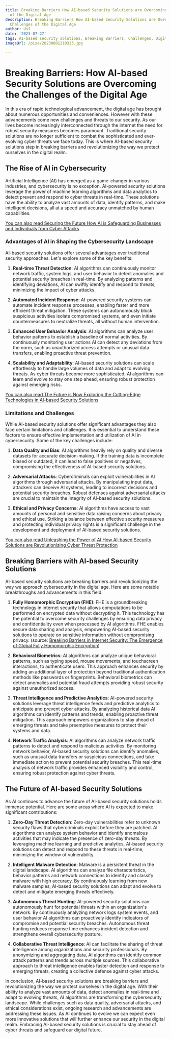 ```yaml
---
title: Breaking Barriers How AI-based Security Solutions are Overcoming the Challenges
  of the Digital Age
description: Breaking Barriers How AI-based Security Solutions are Overcoming the
  Challenges of the Digital Age
author: Usf
date: '2023-07-27'
tags: AI-based security solutions, Breaking Barriers, Challenges, Digital Age
imageUrl: /pixa/20230801210323.jpg

---
```

# Breaking Barriers: How AI-based Security  Solutions are Overcoming the Challenges of the Digital Age

In this era of rapid  technological advancement, the digital  age has brought about  numerous opportunities and conveniences. However with these advancements  come new challenges and threats to our security. As our lives become  increasingly interconnected through  the internet the need for robust security measures becomes paramount. Traditional security solutions are no longer  sufficient to combat the sophisticated and ever-evolving cyber threats we face today. This is where  AI-based security solutions step in breaking barriers  and revolutionizing the way we protect ourselves  in the digital realm.

## The Rise of AI in Cybersecurity

Artificial  Intelligence (AI) has emerged as a game-changer in  various industries, and cybersecurity is no exception.  AI-powered security solutions leverage the power of machine learning algorithms and data analytics to detect prevent and respond to cyber threats in real-time. These solutions have the  ability to analyze vast amounts of data, identify patterns, and make intelligent  decisions, all at a  speed and accuracy unmatched by human capabilities.

[You can also read  Securing the Future How AI is Safeguarding Businesses  and Individuals from Cyber Attacks](Securing%20the%20Future%20How%20AI%20is%20Safeguarding%20Businesses%20and%20Individuals%20from%20Cyber%20Attacks)


### Advantages of AI in  Shaping the  Cybersecurity Landscape

AI-based security solutions offer several advantages over traditional security approaches. Let's explore some of the key benefits:

1. **Real-time  Threat Detection**: AI algorithms can continuously monitor network traffic, system logs, and user behavior  to detect anomalies and potential security breaches in real-time. By analyzing patterns  and identifying deviations, AI  can swiftly identify and respond to threats, minimizing the impact of cyber attacks.

2. **Automated Incident Response**: AI-powered security systems can automate incident response processes,  enabling faster and more efficient threat mitigation. These systems can autonomously block suspicious activities isolate compromised systems, and even initiate countermeasures to neutralize threats, all without human intervention.

3. **Enhanced User Behavior  Analysis**: AI algorithms can analyze user behavior patterns to establish a baseline of normal  activities. By continuously monitoring user actions AI can detect any deviations from the norm, such as unauthorized access attempts or unusual data transfers, enabling proactive  threat prevention.

4. **Scalability and Adaptability**:  AI-based security solutions can scale effortlessly to handle large  volumes of data and  adapt to evolving threats. As  cyber threats  become more sophisticated, AI algorithms  can learn and  evolve to stay  one step ahead, ensuring robust protection against  emerging risks.

[You can also read The  Future  is Now Exploring the Cutting-Edge Technologies in AI-based Security Solutions](The%20Future%20is%20Now%20Exploring%20the%20Cutting-Edge%20Technologies%20in%20AI-based%20Security%20Solutions)


### Limitations and Challenges

While AI-based security solutions offer significant advantages they also face  certain limitations and challenges.  It is essential to understand these factors  to ensure  effective  implementation and utilization of AI in  cybersecurity. Some of the key challenges include:

1. **Data Quality  and Bias**: AI algorithms  heavily rely on quality and diverse datasets for accurate decision-making. If the training data is incomplete biased or outdated, it can  lead to false positives or negatives, compromising the effectiveness of  AI-based security solutions.

2. **Adversarial Attacks**: Cybercriminals can exploit vulnerabilities in AI algorithms through adversarial  attacks. By manipulating input data, attackers can deceive AI systems, leading to incorrect decisions and potential security breaches. Robust defenses against adversarial attacks are crucial to maintain the integrity  of  AI-based security solutions.

3. **Ethical and Privacy Concerns**: AI algorithms have access to vast amounts of personal and sensitive data  raising concerns  about privacy and ethical use. Striking a balance between effective security measures and protecting individual privacy rights is a significant challenge in the  development and  deployment of AI-based security solutions.

[You can also read Unleashing the  Power of AI How AI-based Security Solutions are Revolutionizing Cyber Threat Protection](Unleashing%20the%20Power%20of%20AI%20How%20AI-based%20Security%20Solutions%20are%20Revolutionizing%20Cyber%20Threat%20Protection)


## Breaking Barriers with  AI-based Security Solutions

AI-based security solutions are breaking barriers  and revolutionizing the way we approach cybersecurity  in the digital age. Here are some notable  breakthroughs and advancements in this field:

1. **Fully Homomorphic Encryption (FHE)**: FHE is a groundbreaking technology in internet  security that allows computations to  be performed on encrypted  data without decrypting it. This technology has the potential  to  overcome security challenges by ensuring data privacy and confidentiality  even  when processed by AI algorithms. FHE  enables secure data sharing and analysis, empowering AI-based security  solutions to operate on sensitive information without compromising privacy. (source:  [Breaking Barriers in Internet Security: The Emergence of Global Fully Homomorphic  Encryption](https://fagenwasanni.com/news/breaking-barriers-in-internet-security-the-emergence-of-global-fully-homomorphic-encryption/52755/))

2.  **Behavioral Biometrics**: AI algorithms can analyze unique behavioral patterns, such as typing speed, mouse movements, and touchscreen interactions, to authenticate users. This approach enhances security by adding  an additional layer of protection beyond traditional authentication methods like passwords or fingerprints. Behavioral biometrics can detect anomalies and potential fraud attempts providing robust security against unauthorized access. 

3. **Threat Intelligence  and Predictive Analytics**: AI-powered  security solutions leverage threat intelligence feeds and predictive analytics to anticipate and prevent cyber attacks. By  analyzing historical  data AI algorithms can identify patterns and trends,  enabling proactive threat mitigation. This approach empowers organizations to stay ahead  of emerging threats and take preemptive measures to protect their systems and data.

4. **Network Traffic Analysis**: AI  algorithms can analyze network  traffic patterns  to detect and respond to malicious activities. By monitoring  network behavior, AI-based security solutions can identify anomalies, such as unusual data transfers or suspicious connections, and take  immediate action to  prevent potential security breaches. This real-time analysis of network traffic  provides enhanced visibility and control, ensuring robust protection against cyber  threats.

## The Future of AI-based Security  Solutions

As AI continues to advance  the future  of AI-based security  solutions holds immense potential.  Here are some areas where AI is expected to make significant contributions:

1. **Zero-Day Threat  Detection**: Zero-day vulnerabilities refer to  unknown security  flaws that cybercriminals exploit before they are patched. AI algorithms can analyze system behavior and identify  anomalous activities that may indicate the presence of zero-day threats. By leveraging machine learning and predictive analytics, AI-based security solutions can detect and respond to these threats  in real-time, minimizing the window of vulnerability.

2. **Intelligent Malware  Detection**: Malware is  a persistent threat in the  digital landscape. AI algorithms can analyze file characteristics, behavior patterns and network connections to identify and classify malware with  high accuracy. By continuously learning from new malware samples, AI-based security solutions  can adapt  and evolve to detect and mitigate emerging threats effectively.

3. **Autonomous Threat Hunting**: AI-powered security solutions can autonomously hunt for potential threats within an organization's network. By continuously  analyzing network logs system events, and user behavior AI algorithms can proactively identify indicators of compromise and  potential security breaches.  Autonomous threat hunting reduces response time enhances incident detection and strengthens overall cybersecurity posture.

4.  **Collaborative Threat  Intelligence**: AI can facilitate the sharing of threat intelligence among organizations and security professionals. By anonymizing and aggregating  data, AI algorithms can identify common attack patterns and trends across multiple sources. This collaborative approach to threat intelligence enables faster detection and response to emerging threats, creating a collective defense against cyber attacks.

In conclusion,  AI-based security solutions are breaking barriers and  revolutionizing the way we protect ourselves in the  digital age. With their ability to analyze vast amounts of data, detect anomalies in real-time and adapt to  evolving threats, AI algorithms are transforming the cybersecurity landscape. While challenges such as  data quality, adversarial attacks, and  ethical considerations  exist, ongoing research and advancements are addressing these issues. As  AI continues to evolve we can  expect even more innovative solutions that will  further enhance our security in the digital realm. Embracing AI-based security solutions is crucial to stay ahead of cyber threats and safeguard our digital future.